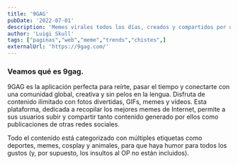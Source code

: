 ```yaml
---
title: '9GAG'
pubDate: '2022-07-01'
description: 'Memes virales todos los días, creados y compartidos por una comunidad activa de amantes del humor en internet'
author: 'Luigi Skull'
tags: ["paginas","web","meme","trends","chistes",]
externalUrl: 'https://9gag.com/' 
---
```



### Veamos qué es 9gag.


9GAG es la aplicación perfecta para reírte, pasar el tiempo y conectarte con una comunidad global, creativa y sin pelos en la lengua. Disfruta de contenido ilimitado con fotos divertidas, GIFs, memes y vídeos. Esta plataforma, dedicada a recopilar los mejores memes de Internet, permite a sus usuarios subir y compartir tanto contenido generado por ellos como publicaciones de otras redes sociales.

Todo el contenido está categorizado con múltiples etiquetas como deportes, memes, cosplay y animales, para que haya humor para todos los gustos (y, por supuesto, los insultos al OP no están incluidos).
